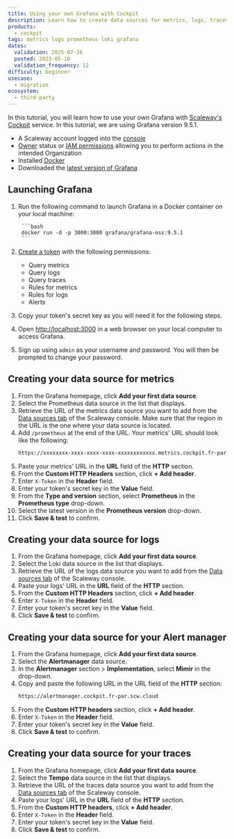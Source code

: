 ```yaml
---
title: Using your own Grafana with Cockpit
description: Learn how to create data sources for metrics, logs, traces, and alerts in Grafana with our comprehensive tutorial. This guide walks you through setting up and configuring data sources in the Grafana user interface, to monitor and visualize your system's performance effectively.
products:
  - cockpit
tags: metrics logs prometheus loki grafana
dates:
  validation: 2025-07-16
  posted: 2023-05-10
  validation_frequency: 12
difficulty: beginner
usecase:
  - migration
ecosystem:
  - third-party
---
```




In this tutorial, you will learn how to use your own Grafana with [Scaleway's Cockpit](/cockpit/quickstart/) service. In this tutorial, we are using Grafana version 9.5.1.

<Requirements />

- A Scaleway account logged into the [console](https://account.scaleway.com/?service=elements)
- [Owner](/iam/concepts/#owner) status or [IAM permissions](/iam/concepts/#permission) allowing you to perform actions in the intended Organization
- Installed [Docker](https://docs.docker.com/engine/install/)
- Downloaded the [latest version of Grafana](https://grafana.com/grafana/download)

## Launching Grafana

1. Run the following command to launch Grafana in a Docker container on your local machine:

        ```bash
        docker run -d -p 3000:3000 grafana/grafana-oss:9.5.1
        ```
2. [Create a token](/cockpit/how-to/create-token/) with the following permissions:
    - Query metrics
    - Query logs
    - Query traces
    - Rules for metrics
    - Rules for logs
    - Alerts

3. Copy your token's secret key as you will need it for the following steps.
4. Open [http://localhost:3000](http://localhost:3000) in a web browser on your local computer to access Grafana.
5. Sign up using `admin` as your username and password. You will then be prompted to change your password.

## Creating your data source for metrics

1. From the Grafana homepage, click **Add your first data source**.
      <Lightbox image={image} alt="" />
2. Select the Prometheus data source in the list that displays.
3. Retrieve the URL of the metrics data source you want to add from the [Data sources tab](https://console.scaleway.com/cockpit/fr-par/dataSource) of the Scaleway console. Make sure that the region in the URL is the one where your data source is located.
4. Add `/prometheus` at the end of the URL. Your metrics' URL should look like the following:
    ```bash
    https://xxxxxxxx-xxxx-xxxx-xxxx-xxxxxxxxxxxx.metrics.cockpit.fr-par.scw.cloud/prometheus
    ```
5. Paste your metrics' URL in the **URL** field of the **HTTP** section.
6. From the **Custom HTTP Headers** section, click **+ Add header**.
7. Enter `X-Token` in the **Header** field.
8. Enter your token's secret key in the **Value** field.
9. From the **Type and version** section, select **Prometheus** in the **Prometheus type** drop-down.
10. Select the latest version in the **Prometheus version** drop-down.
11. Click **Save & test** to confirm.

## Creating your data source for logs

1. From the Grafana homepage, click **Add your first data source**.
      <Lightbox image={image2} alt="" />
2. Select the Loki data source in the list that displays.
3. Retrieve the URL of the logs data source you want to add from the [Data sources tab](https://console.scaleway.com/cockpit/fr-par/dataSource) of the Scaleway console.
4. Paste your logs' URL in the **URL** field of the **HTTP** section.
5. From the **Custom HTTP Headers** section, click **+ Add header**.
6. Enter `X-Token` in the **Header** field.
7. Enter your token's secret key in the **Value** field.
8. Click **Save & test** to confirm.

## Creating your data source for your Alert manager

1. From the Grafana homepage, click **Add your first data source**.
2. Select the **Alertmanager** data source.
3. In the **Alertmanager** section > **Implementation**, select **Mimir** in the drop-down.
4. Copy and paste the following URL in the URL field of the **HTTP** section:
    ```bash
    https://alertmanager.cockpit.fr-par.scw.cloud
    ```
5. From the **Custom HTTP headers** section, click **+ Add header**.
6. Enter `X-Token` in the **Header** field.
7. Enter your token's secret key in the **Value** field.
8. Click **Save & test** to confirm.

## Creating your data source for your traces

1. From the Grafana homepage, click **Add your first data source**.
2. Select the **Tempo** data source in the list that displays.
3. Retrieve the URL of the traces data source you want to add from the [Data sources tab](https://console.scaleway.com/cockpit/fr-par/dataSource) of the Scaleway console.
4. Paste your logs' URL in the **URL** field of the **HTTP** section.
5. From the **Custom HTTP headers**, click **+ Add header**.
6. Enter `X-Token` in the **Header** field.
7. Enter your token's secret key in the **Value** field.
8. Click **Save & test** to confirm.